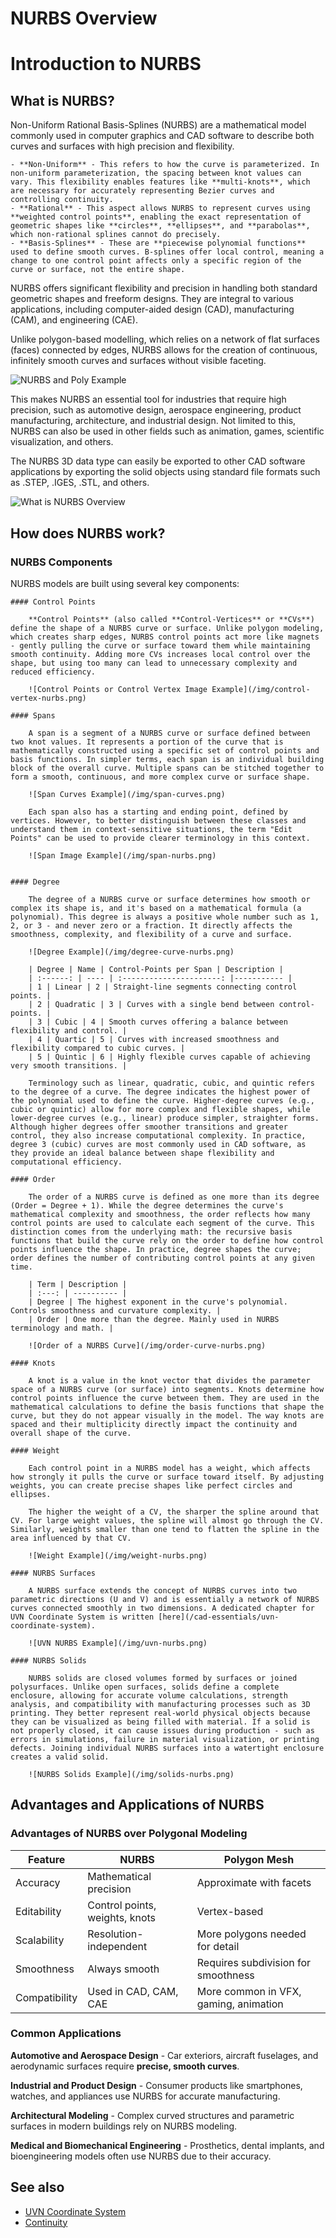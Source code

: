 # NURBS Overview

# Introduction to NURBS

## What is NURBS?

Non-Uniform Rational Basis-Splines (NURBS) are a mathematical model commonly used in computer graphics and CAD software to describe both curves and surfaces with high precision and flexibility. 

    - **Non-Uniform** - This refers to how the curve is parameterized. In non-uniform parameterization, the spacing between knot values can vary. This flexibility enables features like **multi-knots**, which are necessary for accurately representing Bezier curves and controlling continuity.
    - **Rational** - This aspect allows NURBS to represent curves using **weighted control points**, enabling the exact representation of geometric shapes like **circles**, **ellipses**, and **parabolas**, which non-rational splines cannot do precisely.
    - **Basis-Splines** - These are **piecewise polynomial functions** used to define smooth curves. B-splines offer local control, meaning a change to one control point affects only a specific region of the curve or surface, not the entire shape.

NURBS offers significant flexibility and precision in handling both standard geometric shapes and freeform designs. They are integral to various applications, including computer-aided design (CAD), manufacturing (CAM), and engineering (CAE).
   
Unlike polygon-based modelling, which relies on a network of flat surfaces (faces) connected by edges, NURBS allows for the creation of continuous, infinitely smooth curves and surfaces without visible faceting.

![NURBS and Poly Example](/img/nurbs-vs-poly.png)

This makes NURBS an essential tool for industries that require high precision, such as automotive design, aerospace engineering, product manufacturing, architecture, and industrial design. Not limited to this, NURBS can also be used in other fields such as animation, games, scientific visualization, and others.

The NURBS 3D data type can easily be exported to other CAD software applications by exporting the solid objects using standard file formats such as .STEP, .IGES, .STL, and others. 

![What is NURBS Overview](/img/nurbs-overview-01.png)

## How does NURBS work?

### NURBS Components

NURBS models are built using several key components:

    #### Control Points   
        
        **Control Points** (also called **Control-Vertices** or **CVs**) define the shape of a NURBS curve or surface. Unlike polygon modeling, which creates sharp edges, NURBS control points act more like magnets - gently pulling the curve or surface toward them while maintaining smooth continuity. Adding more CVs increases local control over the shape, but using too many can lead to unnecessary complexity and reduced efficiency.

        ![Control Points or Control Vertex Image Example](/img/control-vertex-nurbs.png)

    #### Spans    

        A span is a segment of a NURBS curve or surface defined between two knot values. It represents a portion of the curve that is mathematically constructed using a specific set of control points and basis functions. In simpler terms, each span is an individual building block of the overall curve. Multiple spans can be stitched together to form a smooth, continuous, and more complex curve or surface shape. 

        ![Span Curves Example](/img/span-curves.png)

        Each span also has a starting and ending point, defined by vertices. However, to better distinguish between these classes and understand them in context-sensitive situations, the term "Edit Points" can be used to provide clearer terminology in this context.

        ![Span Image Example](/img/span-nurbs.png)


    #### Degree  
        
        The degree of a NURBS curve or surface determines how smooth or complex its shape is, and it's based on a mathematical formula (a polynomial). This degree is always a positive whole number such as 1, 2, or 3 - and never zero or a fraction. It directly affects the smoothness, complexity, and flexibility of a curve and surface.
     
        ![Degree Example](/img/degree-curve-nurbs.png)

        | Degree | Name | Control-Points per Span | Description |
        | :------: | ---- | :----------------------: |----------- | 
        | 1 | Linear | 2 | Straight-line segments connecting control points. | 
        | 2 | Quadratic | 3 | Curves with a single bend between control-points. | 
        | 3 | Cubic | 4 | Smooth curves offering a balance between flexibility and control. | 
        | 4 | Quartic | 5 | Curves with increased smoothness and flexibility compared to cubic curves. | 
        | 5 | Quintic | 6 | Highly flexible curves capable of achieving very smooth transitions. |

        Terminology such as linear, quadratic, cubic, and quintic refers to the degree of a curve. The degree indicates the highest power of the polynomial used to define the curve. Higher-degree curves (e.g., cubic or quintic) allow for more complex and flexible shapes, while lower-degree curves (e.g., linear) produce simpler, straighter forms. Although higher degrees offer smoother transitions and greater control, they also increase computational complexity. In practice, degree 3 (cubic) curves are most commonly used in CAD software, as they provide an ideal balance between shape flexibility and computational efficiency.

    #### Order

        The order of a NURBS curve is defined as one more than its degree (Order = Degree + 1). While the degree determines the curve's mathematical complexity and smoothness, the order reflects how many control points are used to calculate each segment of the curve. This distinction comes from the underlying math: the recursive basis functions that build the curve rely on the order to define how control points influence the shape. In practice, degree shapes the curve; order defines the number of contributing control points at any given time.

        | Term | Description |
        | :---: | ---------- | 
        | Degree | The highest exponent in the curve's polynomial. Controls smoothness and curvature complexity. | 
        | Order | One more than the degree. Mainly used in NURBS terminology and math. | 

        ![Order of a NURBS Curve](/img/order-curve-nurbs.png)

    #### Knots  

        A knot is a value in the knot vector that divides the parameter space of a NURBS curve (or surface) into segments. Knots determine how control points influence the curve between them. They are used in the mathematical calculations to define the basis functions that shape the curve, but they do not appear visually in the model. The way knots are spaced and their multiplicity directly impact the continuity and overall shape of the curve.

    #### Weight 

        Each control point in a NURBS model has a weight, which affects how strongly it pulls the curve or surface toward itself. By adjusting weights, you can create precise shapes like perfect circles and ellipses. 

        The higher the weight of a CV, the sharper the spline around that CV. For large weight values, the spline will almost go through the CV. Similarly, weights smaller than one tend to flatten the spline in the area influenced by that CV.

        ![Weight Example](/img/weight-nurbs.png)

    #### NURBS Surfaces

        A NURBS surface extends the concept of NURBS curves into two parametric directions (U and V) and is essentially a network of NURBS curves connected smoothly in two dimensions. A dedicated chapter for UVN Coordinate System is written [here](/cad-essentials/uvn-coordinate-system).

        ![UVN NURBS Example](/img/uvn-nurbs.png)

    #### NURBS Solids

        NURBS solids are closed volumes formed by surfaces or joined polysurfaces. Unlike open surfaces, solids define a complete enclosure, allowing for accurate volume calculations, strength analysis, and compatibility with manufacturing processes such as 3D printing. They better represent real-world physical objects because they can be visualized as being filled with material. If a solid is not properly closed, it can cause issues during production - such as errors in simulations, failure in material visualization, or printing defects. Joining individual NURBS surfaces into a watertight enclosure creates a valid solid.

        ![NURBS Solids Example](/img/solids-nurbs.png)

## Advantages and Applications of NURBS

### Advantages of NURBS over Polygonal Modeling 

| Feature | NURBS | Polygon Mesh |
| ------- | ----- | ------------ |
| Accuracy | Mathematical precision | Approximate with facets |
| Editability | Control points, weights, knots | Vertex-based |
| Scalability | Resolution-independent | More polygons needed for detail |
| Smoothness | Always smooth | Requires subdivision for smoothness |
| Compatibility | Used in CAD, CAM, CAE | More common in VFX, gaming, animation |

### Common Applications 

**Automotive and Aerospace Design** - Car exteriors, aircraft fuselages, and aerodynamic surfaces require **precise, smooth curves**.

**Industrial and Product Design** - Consumer products like smartphones, watches, and appliances use NURBS for accurate manufacturing.

**Architectural Modeling** - Complex curved structures and parametric surfaces in modern buildings rely on NURBS modeling. 

**Medical and Biomechanical Engineering** - Prosthetics, dental implants, and bioengineering models often use NURBS due to their accuracy. 


## See also
- [UVN Coordinate System](/cad-essentials/uvn-coordinate-system)
- [Continuity](/cad-essentials/continuity-curve-and-surface)